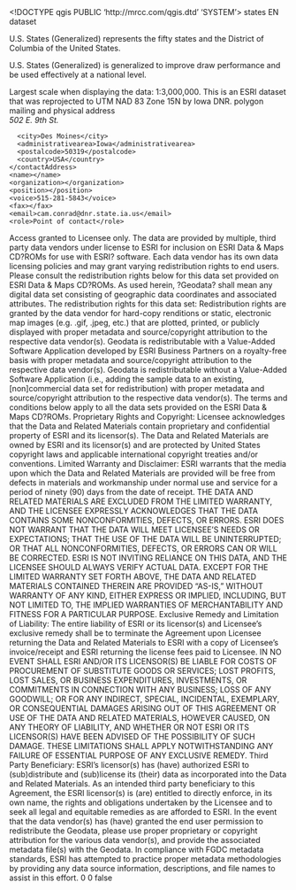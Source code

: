 <!DOCTYPE qgis PUBLIC 'http://mrcc.com/qgis.dtd' 'SYSTEM'>
<qgis version="3.22.3-Bia?owie?a">
  <identifier>states</identifier>
  <parentidentifier></parentidentifier>
  <language>EN</language>
  <type>dataset</type>
  <title>states</title>
  <abstract>U.S. States (Generalized) represents the fifty states and the District of Columbia of the United States.

U.S. States (Generalized) is generalized to improve draw performance and be used effectively at a national level.

Largest scale when displaying the data: 1:3,000,000. This is an ESRI dataset that was reprojected to UTM NAD 83 Zone 15N by Iowa DNR.</abstract>
  <keywords vocabulary="gmd:topicCategory">
    <keyword>polygon</keyword>
  </keywords>
  <contact>
    <contactAddress>
      <type>mailing and physical address</type>
      <address>502 E. 9th St.</address>
      <city>Des Moines</city>
      <administrativearea>Iowa</administrativearea>
      <postalcode>50319</postalcode>
      <country>USA</country>
    </contactAddress>
    <name></name>
    <organization></organization>
    <position></position>
    <voice>515-281-5843</voice>
    <fax></fax>
    <email>cam.conrad@dnr.state.ia.us</email>
    <role>Point of contact</role>
  </contact>
  <links>
    <link type="Local Area Network" url="file://\\DGRLGM71\C$\Essential GIS\Data\National-Regional\states" size="" name="Shapefile" mimeType="" format="" description=""/>
  </links>
  <fees></fees>
  <constraints type="Access">Access granted to Licensee only.</constraints>
  <rights>The data are provided by multiple, third party data vendors under license to ESRI for inclusion on ESRI Data &amp; Maps CD?ROMs for use with ESRI? software. Each data vendor has its own data licensing policies and may grant varying redistribution rights to end users. Please consult the redistribution rights below for this data set provided on ESRI Data &amp; Maps CD?ROMs. As used herein, ?Geodata? shall mean any digital data set consisting of geographic data coordinates and associated attributes. The redistribution rights for this data set: Redistribution rights are granted by the data vendor for hard-copy renditions or static, electronic map images (e.g. .gif, .jpeg, etc.) that are plotted, printed, or publicly displayed with proper metadata and source/copyright attribution to the respective data vendor(s). Geodata is redistributable with a Value-Added Software Application developed by ESRI Business Partners on a royalty-free basis with proper metadata and source/copyright attribution to the respective data vendor(s). Geodata is redistributable without a Value-Added Software Application (i.e., adding the sample data to an existing, [non]commercial data set for redistribution) with proper metadata and source/copyright attribution to the respective data vendor(s). The terms and conditions below apply to all the data sets provided on the ESRI Data &amp; Maps CD?ROMs. Proprietary Rights and Copyright: Licensee acknowledges that the Data and Related Materials contain proprietary and confidential property of ESRI and its licensor(s). The Data and Related Materials are owned by ESRI and its licensor(s) and are protected by United States copyright laws and applicable international copyright treaties and/or conventions. Limited Warranty and Disclaimer: ESRI warrants that the media upon which the Data and Related Materials are provided will be free from defects in materials and workmanship under normal use and service for a period of ninety (90) days from the date of receipt. THE DATA AND RELATED MATERIALS ARE EXCLUDED FROM THE LIMITED WARRANTY, AND THE LICENSEE EXPRESSLY ACKNOWLEDGES THAT THE DATA CONTAINS SOME NONCONFORMITIES, DEFECTS, OR ERRORS. ESRI DOES NOT WARRANT THAT THE DATA WILL MEET LICENSEE'S NEEDS OR EXPECTATIONS; THAT THE USE OF THE DATA WILL BE UNINTERRUPTED; OR THAT ALL NONCONFORMITIES, DEFECTS, OR ERRORS CAN OR WILL BE CORRECTED. ESRI IS NOT INVITING RELIANCE ON THIS DATA, AND THE LICENSEE SHOULD ALWAYS VERIFY ACTUAL DATA. EXCEPT FOR THE LIMITED WARRANTY SET FORTH ABOVE, THE DATA AND RELATED MATERIALS CONTAINED THEREIN ARE PROVIDED "AS-IS," WITHOUT WARRANTY OF ANY KIND, EITHER EXPRESS OR IMPLIED, INCLUDING, BUT NOT LIMITED TO, THE IMPLIED WARRANTIES OF MERCHANTABILITY AND FITNESS FOR A PARTICULAR PURPOSE. Exclusive Remedy and Limitation of Liability: The entire liability of ESRI or its licensor(s) and Licensee's exclusive remedy shall be to terminate the Agreement upon Licensee returning the Data and Related Materials to ESRI with a copy of Licensee's invoice/receipt and ESRI returning the license fees paid to Licensee. IN NO EVENT SHALL ESRI AND/OR ITS LICENSOR(S) BE LIABLE FOR COSTS OF PROCUREMENT OF SUBSTITUTE GOODS OR SERVICES; LOST PROFITS, LOST SALES, OR BUSINESS EXPENDITURES, INVESTMENTS, OR COMMITMENTS IN CONNECTION WITH ANY BUSINESS; LOSS OF ANY GOODWILL; OR FOR ANY INDIRECT, SPECIAL, INCIDENTAL, EXEMPLARY, OR CONSEQUENTIAL DAMAGES ARISING OUT OF THIS AGREEMENT OR USE OF THE DATA AND RELATED MATERIALS, HOWEVER CAUSED, ON ANY THEORY OF LIABILITY, AND WHETHER OR NOT ESRI OR ITS LICENSOR(S) HAVE BEEN ADVISED OF THE POSSIBILITY OF SUCH DAMAGE. THESE LIMITATIONS SHALL APPLY NOTWITHSTANDING ANY FAILURE OF ESSENTIAL PURPOSE OF ANY EXCLUSIVE REMEDY. Third Party Beneficiary: ESRI's licensor(s) has (have) authorized ESRI to (sub)distribute and (sub)license its (their) data as incorporated into the Data and Related Materials. As an intended third party beneficiary to this Agreement, the ESRI licensor(s) is (are) entitled to directly enforce, in its own name, the rights and obligations undertaken by the Licensee and to seek all legal and equitable remedies as are afforded to ESRI. In the event that the data vendor(s) has (have) granted the end user permission to redistribute the Geodata, please use proper proprietary or copyright attribution for the various data vendor(s), and provide the associated metadata file(s) with the Geodata. In compliance with FGDC metadata standards, ESRI has attempted to practice proper metadata methodologies by providing any data source information, descriptions, and file names to assist in this effort.</rights>
  <encoding></encoding>
  <crs>
    <spatialrefsys>
      <wkt></wkt>
      <proj4></proj4>
      <srsid>0</srsid>
      <srid>0</srid>
      <authid></authid>
      <description></description>
      <projectionacronym></projectionacronym>
      <ellipsoidacronym></ellipsoidacronym>
      <geographicflag>false</geographicflag>
    </spatialrefsys>
  </crs>
  <extent>
    <spatial minz="0" dimensions="2" maxx="0" crs="" minx="0" miny="0" maxz="0" maxy="0"/>
    <temporal>
      <period>
        <start></start>
        <end></end>
      </period>
    </temporal>
  </extent>
</qgis>
